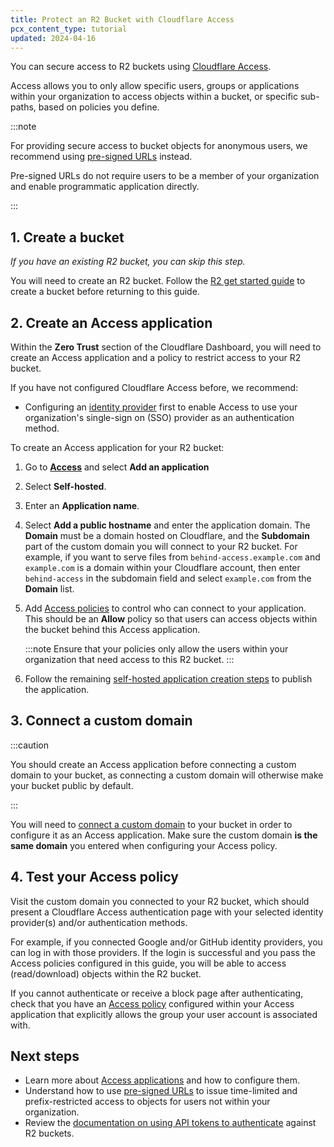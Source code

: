 ```yaml
---
title: Protect an R2 Bucket with Cloudflare Access
pcx_content_type: tutorial
updated: 2024-04-16
---
```



You can secure access to R2 buckets using [Cloudflare Access](/cloudflare-one/applications/configure-apps/).

Access allows you to only allow specific users, groups or applications within your organization to access objects within a bucket, or specific sub-paths, based on policies you define.

:::note

For providing secure access to bucket objects for anonymous users, we recommend using [pre-signed URLs](/r2/api/s3/presigned-urls/) instead.

Pre-signed URLs do not require users to be a member of your organization and enable programmatic application directly.

:::

## 1. Create a bucket

_If you have an existing R2 bucket, you can skip this step._

You will need to create an R2 bucket. Follow the [R2 get started guide](/r2/get-started/) to create a bucket before returning to this guide.

## 2. Create an Access application

Within the **Zero Trust** section of the Cloudflare Dashboard, you will need to create an Access application and a policy to restrict access to your R2 bucket.

If you have not configured Cloudflare Access before, we recommend:

- Configuring an [identity provider](/cloudflare-one/identity/) first to enable Access to use your organization's single-sign on (SSO) provider as an authentication method.

To create an Access application for your R2 bucket:

1. Go to [**Access**](https://one.dash.cloudflare.com/?to=/:account/access/apps) and select **Add an application**
2. Select **Self-hosted**.
3. Enter an **Application name**.
4. Select **Add a public hostname** and enter the application domain. The **Domain** must be a domain hosted on Cloudflare, and the **Subdomain** part of the custom domain you will connect to your R2 bucket. For example, if you want to serve files from `behind-access.example.com` and `example.com` is a domain within your Cloudflare account, then enter `behind-access` in the subdomain field and select `example.com` from the **Domain** list.
5. Add [Access policies](/cloudflare-one/policies/access/) to control who can connect to your application. This should be an **Allow** policy so that users can access objects within the bucket behind this Access application.

   :::note
   Ensure that your policies only allow the users within your organization that need access to this R2 bucket.
   :::

6. Follow the remaining [self-hosted application creation steps](/cloudflare-one/applications/configure-apps/self-hosted-public-app/) to publish the application.

## 3. Connect a custom domain

:::caution

You should create an Access application before connecting a custom domain to your bucket, as connecting a custom domain will otherwise make your bucket public by default.

:::

You will need to [connect a custom domain](/r2/buckets/public-buckets/#connect-a-bucket-to-a-custom-domain) to your bucket in order to configure it as an Access application. Make sure the custom domain **is the same domain** you entered when configuring your Access policy.

<Render file="custom-domain-steps" />

## 4. Test your Access policy

Visit the custom domain you connected to your R2 bucket, which should present a Cloudflare Access authentication page with your selected identity provider(s) and/or authentication methods.

For example, if you connected Google and/or GitHub identity providers, you can log in with those providers. If the login is successful and you pass the Access policies configured in this guide, you will be able to access (read/download) objects within the R2 bucket.

If you cannot authenticate or receive a block page after authenticating, check that you have an [Access policy](/cloudflare-one/applications/configure-apps/self-hosted-public-app/#1-add-your-application-to-access) configured within your Access application that explicitly allows the group your user account is associated with.

## Next steps

- Learn more about [Access applications](/cloudflare-one/applications/configure-apps/) and how to configure them.
- Understand how to use [pre-signed URLs](/r2/api/s3/presigned-urls/) to issue time-limited and prefix-restricted access to objects for users not within your organization.
- Review the [documentation on using API tokens to authenticate](/r2/api/tokens/) against R2 buckets.
